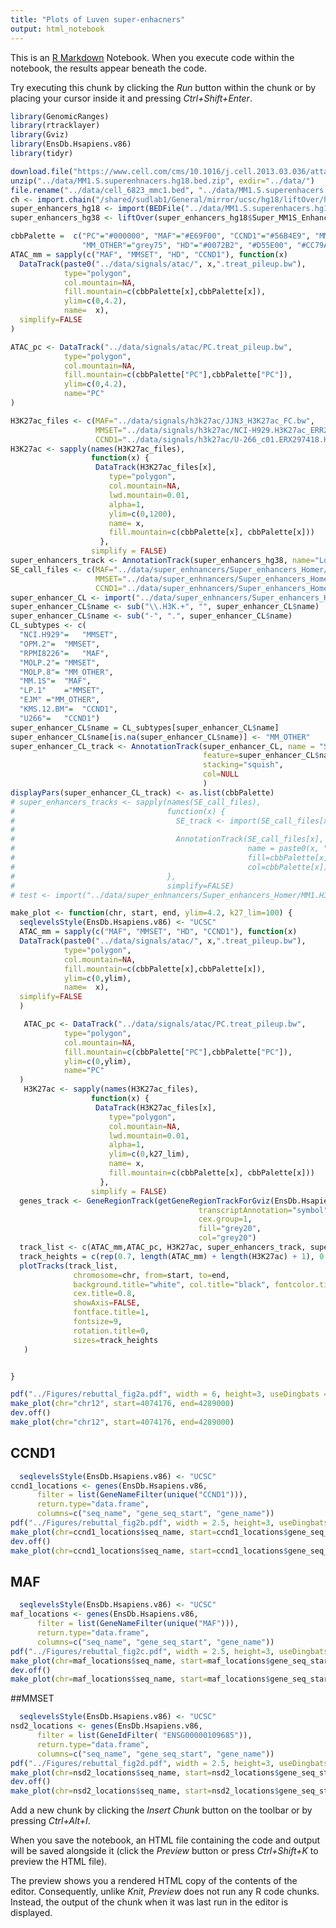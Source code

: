 ```yaml
---
title: "Plots of Luven super-enhacners"
output: html_notebook
---
```


This is an [R Markdown](http://rmarkdown.rstudio.com) Notebook. When you execute code within the notebook, the results appear beneath the code. 

Try executing this chunk by clicking the *Run* button within the chunk or by placing your cursor inside it and pressing *Ctrl+Shift+Enter*. 
```r
library(GenomicRanges)
library(rtracklayer)
library(Gviz)
library(EnsDb.Hsapiens.v86)
library(tidyr)
```

```r
download.file("https://www.cell.com/cms/10.1016/j.cell.2013.03.036/attachment/d14498e0-dbcf-4338-8c39-aeb557547e4b/mmc1.zip", destfile="../data/MM1.S.superenhnacers.hg18.bed.zip")
unzip("../data/MM1.S.superenhnacers.hg18.bed.zip", exdir="../data/")
file.rename("../data/cell_6823_mmc1.bed", "../data/MM1.S.superenhacers.hg18.bed")
ch <- import.chain("/shared/sudlab1/General/mirror/ucsc/hg18/liftOver/hg18ToHg38.over.chain")
super_enhancers_hg18 <- import(BEDFile("../data/MM1.S.superenhacers.hg18.bed"))
super_enhancers_hg38 <- liftOver(super_enhancers_hg18$Super_MM1S_Enhancers, ch)
```


```r


cbbPalette =  c("PC"="#000000", "MAF"="#E69F00", "CCND1"="#56B4E9", "MMSET"="#009E73", "#F0E442", 
                "MM_OTHER"="grey75", "HD"="#0072B2", "#D55E00", "#CC79A7")
ATAC_mm = sapply(c("MAF", "MMSET", "HD", "CCND1"), function(x) 
  DataTrack(paste0("../data/signals/atac/", x,".treat_pileup.bw"),
            type="polygon",
            col.mountain=NA,
            fill.mountain=c(cbbPalette[x],cbbPalette[x]),
            ylim=c(0,4.2),
            name=  x),
  simplify=FALSE
)

ATAC_pc <- DataTrack("../data/signals/atac/PC.treat_pileup.bw",
            type="polygon",
            col.mountain=NA,
            fill.mountain=c(cbbPalette["PC"],cbbPalette["PC"]),
            ylim=c(0,4.2),
            name="PC"
)

H3K27ac_files <- c(MAF="../data/signals/h3k27ac/JJN3_H3K27ac_FC.bw",
                   MMSET="../data/signals/h3k27ac/NCI-H929.H3K27ac_ERR2570827..FC_over_Input_bin1.bw",
                   CCND1="../data/signals/h3k27ac/U-266_c01.ERX297418.H3K27ac.bwa.GRCh38.20150528.bw")                   
H3K27ac <- sapply(names(H3K27ac_files),
                  function(x) {
                   DataTrack(H3K27ac_files[x],
                      type="polygon",
                      col.mountain=NA,
                      lwd.mountain=0.01,
                      alpha=1,
                      ylim=c(0,1200),
                      name= x,
                      fill.mountain=c(cbbPalette[x], cbbPalette[x]))
                    },
                  simplify = FALSE)
super_enhancers_track <- AnnotationTrack(super_enhancers_hg38, name="Loven SEs")
SE_call_files <- c(MAF="../data/super_enhnancers/Super_enhancers_Homer/MM1.H3K27ac_ERR2570844.SuperEnhancers.bed.fixed.bed",
                   MMSET="../data/super_enhnancers/Super_enhancers_Homer/NCI-H929.H3K27ac_ERR2570827.SuperEnhancers.bed.fixed.bed",
                   CCND1="../data/super_enhnancers/Super_enhancers_Homer/U266.H3K27ac_ERR2570833.SuperEnhancers.bed.fixed.bed")
super_enhancer_CL <- import("../data/super_enhnancers/Super_enhancers_Homer/ALL_samples_H3K27ac_SuperEnhancers.bed.fixed.bed")
super_enhancer_CL$name <- sub("\\.H3K.+", "", super_enhancer_CL$name)
super_enhancer_CL$name <- sub("-", ".", super_enhancer_CL$name)
CL_subtypes <- c(
  "NCI.H929"=	"MMSET",
  "OPM.2"=	"MMSET",
  "RPMI8226"=	"MAF",
  "MOLP.2"=	"MMSET",
  "MOLP.8"=	"MM_OTHER",
  "MM.1S"=	"MAF",
  "LP.1"	="MMSET",
  "EJM"	="MM_OTHER",
  "KMS.12.BM"=	"CCND1",
  "U266"=	"CCND1")
super_enhancer_CL$name = CL_subtypes[super_enhancer_CL$name]
super_enhancer_CL$name[is.na(super_enhancer_CL$name)] <- "MM_OTHER"
super_enhancer_CL_track <- AnnotationTrack(super_enhancer_CL, name = "SE calls",
                                           feature=super_enhancer_CL$name,
                                           stacking="squish",
                                           col=NULL
                                           )
displayPars(super_enhancer_CL_track) <- as.list(cbbPalette)
# super_enhancers_tracks <- sapply(names(SE_call_files), 
#                                  function(x) {
#                                    SE_track <- import(SE_call_files[x])
#                                    
#                                    AnnotationTrack(SE_call_files[x],
#                                                    name = paste0(x, " SE"),
#                                                    fill=cbbPalette[x],
#                                                    col=cbbPalette[x])
#                                  },
#                                  simplify=FALSE)
# test <- import("../data/super_enhnancers/Super_enhancers_Homer/MM1.H3K27ac_ERR2570844.SuperEnhancers.bed.fixed.bed")
```

```r
make_plot <- function(chr, start, end, ylim=4.2, k27_lim=100) {
  seqlevelsStyle(EnsDb.Hsapiens.v86) <- "UCSC"
  ATAC_mm = sapply(c("MAF", "MMSET", "HD", "CCND1"), function(x) 
  DataTrack(paste0("../data/signals/atac/", x,".treat_pileup.bw"),
            type="polygon",
            col.mountain=NA,
            fill.mountain=c(cbbPalette[x],cbbPalette[x]),
            ylim=c(0,ylim),
            name=  x),
  simplify=FALSE
  )

   ATAC_pc <- DataTrack("../data/signals/atac/PC.treat_pileup.bw",
            type="polygon",
            col.mountain=NA,
            fill.mountain=c(cbbPalette["PC"],cbbPalette["PC"]),
            ylim=c(0,ylim),
            name="PC"
  )
   H3K27ac <- sapply(names(H3K27ac_files),
                  function(x) {
                   DataTrack(H3K27ac_files[x],
                      type="polygon",
                      col.mountain=NA,
                      lwd.mountain=0.01,
                      alpha=1,
                      ylim=c(0,k27_lim),
                      name= x,
                      fill.mountain=c(cbbPalette[x], cbbPalette[x]))
                    },
                  simplify = FALSE)
  genes_track <- GeneRegionTrack(getGeneRegionTrackForGviz(EnsDb.Hsapiens.v86, chr=chr, start=start, end=end),
                                          transcriptAnnotation="symbol", collapseTranscripts="meta", name=NULL, fontsize.group=8,
                                          cex.group=1,
                                          fill="grey20",
                                          col="grey20")
  track_list <- c(ATAC_mm,ATAC_pc, H3K27ac, super_enhancers_track, super_enhancer_CL_track, genes_track, GenomeAxisTrack())
  track_heights = c(rep(0.7, length(ATAC_mm) + length(H3K27ac) + 1), 0.3, 1, 1.2, 1.2)
  plotTracks(track_list,
              chromosome=chr, from=start, to=end, 
              background.title="white", col.title="black", fontcolor.title="black",
              cex.title=0.8,
              showAxis=FALSE, 
              fontface.title=1,
              fontsize=9,
              rotation.title=0,
              sizes=track_heights
   ) 


}

pdf("../Figures/rebuttal_fig2a.pdf", width = 6, height=3, useDingbats = FALSE)
make_plot(chr="chr12", start=4074176, end=4289000)
dev.off()
make_plot(chr="chr12", start=4074176, end=4289000)
```


## CCND1

```r

  seqlevelsStyle(EnsDb.Hsapiens.v86) <- "UCSC"
ccnd1_locations <- genes(EnsDb.Hsapiens.v86,
      filter = list(GeneNameFilter(unique("CCND1"))),
      return.type="data.frame",
      columns=c("seq_name", "gene_seq_start", "gene_name"))
pdf("../Figures/rebuttal_fig2b.pdf", width = 2.5, height=3, useDingbats = FALSE)
make_plot(chr=ccnd1_locations$seq_name, start=ccnd1_locations$gene_seq_start-50000, end=ccnd1_locations$gene_seq_start+50000, ylim=2)
dev.off()
make_plot(chr=ccnd1_locations$seq_name, start=ccnd1_locations$gene_seq_start-50000, end=ccnd1_locations$gene_seq_start+50000, ylim=2)
```


## MAF
```r
  seqlevelsStyle(EnsDb.Hsapiens.v86) <- "UCSC"
maf_locations <- genes(EnsDb.Hsapiens.v86,
      filter = list(GeneNameFilter(unique("MAF"))),
      return.type="data.frame",
      columns=c("seq_name", "gene_seq_start", "gene_name"))
pdf("../Figures/rebuttal_fig2c.pdf", width = 2.5, height=3, useDingbats = FALSE)
make_plot(chr=maf_locations$seq_name, start=maf_locations$gene_seq_start-50000, end=maf_locations$gene_seq_start+50000, ylim=2.3, k27_lim = 100)
dev.off()
make_plot(chr=maf_locations$seq_name, start=maf_locations$gene_seq_start-50000, end=maf_locations$gene_seq_start+50000, ylim=2.3, k27_lim = 100)
```
##MMSET

```r
  seqlevelsStyle(EnsDb.Hsapiens.v86) <- "UCSC"
nsd2_locations <- genes(EnsDb.Hsapiens.v86,
      filter = list(GeneIdFilter( "ENSG00000109685")),
      return.type="data.frame",
      columns=c("seq_name", "gene_seq_start", "gene_name"))
pdf("../Figures/rebuttal_fig2d.pdf", width = 2.5, height=3, useDingbats = FALSE)
make_plot(chr=nsd2_locations$seq_name, start=nsd2_locations$gene_seq_start-75000, end=nsd2_locations$gene_seq_start+75000, ylim=5, k27_lim = 180)
dev.off()
make_plot(chr=nsd2_locations$seq_name, start=nsd2_locations$gene_seq_start-75000, end=nsd2_locations$gene_seq_start+75000, ylim=5, k27_lim = 180)
```

Add a new chunk by clicking the *Insert Chunk* button on the toolbar or by pressing *Ctrl+Alt+I*.

When you save the notebook, an HTML file containing the code and output will be saved alongside it (click the *Preview* button or press *Ctrl+Shift+K* to preview the HTML file).

The preview shows you a rendered HTML copy of the contents of the editor. Consequently, unlike *Knit*, *Preview* does not run any R code chunks. Instead, the output of the chunk when it was last run in the editor is displayed.
